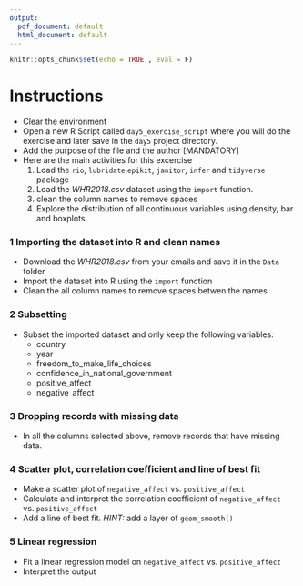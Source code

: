 ```yaml
---
output:
  pdf_document: default
  html_document: default
---
```

```r
knitr::opts_chunk$set(echo = TRUE , eval = F)
```

# Instructions
 - Clear the environment
 - Open a new R Script called `day5_exercise_script` where you will do the exercise and later save in the `day5` project directory.
 - Add the purpose of the file and the author [MANDATORY]
 - Here are the main activities for this excercise 
   1) Load the `rio`, `lubridate`,`epikit`, `janitor`, `infer` and `tidyverse` package
   2) Load the *WHR2018.csv* dataset using the `import` function.
   3) clean the column names to remove spaces
   4) Explore the distribution of all continuous variables using density, bar and boxplots

### 1 Importing the dataset into R and clean names

 - Download the *WHR2018.csv* from your emails and save it in the `Data` folder
 - Import the dataset into R using the `import` function
 - Clean the all column names to remove spaces betwen the names


### 2 Subsetting

 - Subset the imported dataset and only keep the following variables:
    - country
    - year
    - freedom_to_make_life_choices
    - confidence_in_national_government
    - positive_affect
    - negative_affect


### 3 Dropping records with missing data

 - In all the columns selected above, remove records that have missing data.


### 4 Scatter plot, correlation coefficient and line of best fit

 - Make a scatter plot of `negative_affect` vs. `positive_affect`
 - Calculate and interpret the correlation coefficient of `negative_affect` vs. `positive_affect`
 - Add a line of best fit.  *HINT:* add a layer of `geom_smooth()`



### 5 Linear regression 
 - Fit a linear regression model on `negative_affect` vs. `positive_affect`
 - Interpret the output



